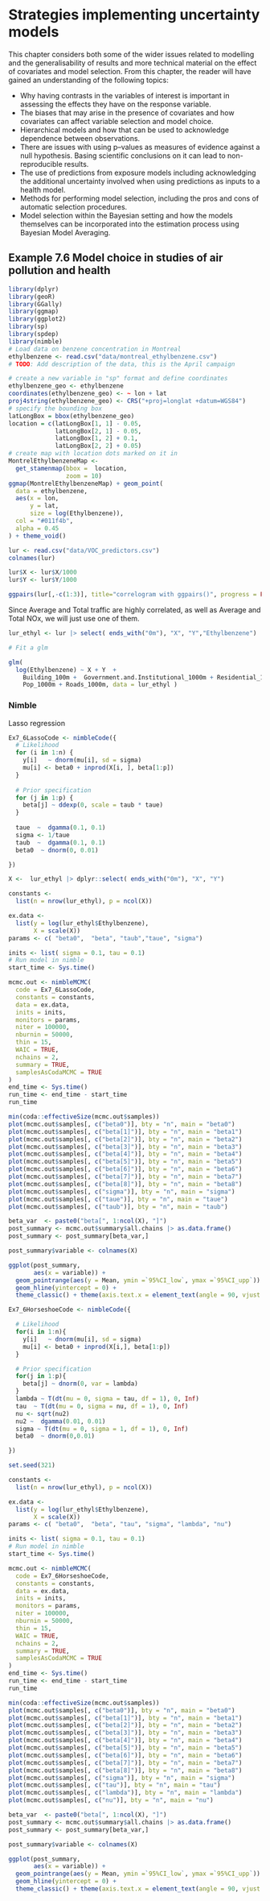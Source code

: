 # Strategies implementing uncertainty models  {#Strategies}

This chapter considers both some of the wider issues related to modelling and the generalisability of results and more
technical material on the effect of covariates and model selection. From this chapter, the reader will have gained an
understanding of the following topics:

- Why having contrasts in the variables of interest is important in assessing the effects they have on the response
variable.
- The biases that may arise in the presence of covariates and how covariates can affect variable selection and model
choice.
- Hierarchical models and how that can be used to acknowledge dependence between observations.
- There are issues with using p–values as measures of evidence against a null hypothesis. Basing scientific conclusions
on it can lead to non-reproducible results.
- The use of predictions from exposure models including acknowledging the additional uncertainty involved when
using predictions as inputs to a health model.
- Methods for performing model selection, including the pros and cons of automatic selection procedures.
- Model selection within the Bayesian setting and how the models themselves can be incorporated into the estimation
process using Bayesian Model Averaging.


## Example 7.6 Model choice in studies of air pollution and health {-}

```r
library(dplyr)
library(geoR)
library(GGally)
library(ggmap)
library(ggplot2)
library(sp)
library(spdep)
library(nimble)
# Load data on benzene concentration in Montreal
ethylbenzene <- read.csv("data/montreal_ethylbenzene.csv")
# TODO: Add description of the data, this is the April campaign
```

```r
# create a new variable in "sp" format and define coordinates
ethylbenzene_geo <- ethylbenzene
coordinates(ethylbenzene_geo) <- ~ lon + lat
proj4string(ethylbenzene_geo) <- CRS("+proj=longlat +datum=WGS84")
# specify the bounding box
latLongBox = bbox(ethylbenzene_geo)
location = c(latLongBox[1, 1] - 0.05,
             latLongBox[2, 1] - 0.05,
             latLongBox[1, 2] + 0.1,
             latLongBox[2, 2] + 0.05)
# create map with location dots marked on it in
MontrelEthylbenzeneMap <-
  get_stamenmap(bbox =  location,
                zoom = 10)
ggmap(MontrelEthylbenzeneMap) + geom_point(
  data = ethylbenzene,
  aes(x = lon,
      y = lat,
      size = log(Ethylbenzene)),
  col = "#011f4b",
  alpha = 0.45
) + theme_void()

```

```r

lur <- read.csv("data/VOC_predictors.csv")
colnames(lur)

lur$X <- lur$X/1000
lur$Y <- lur$Y/1000
```
```r
ggpairs(lur[,-c(1:3)], title="correlogram with ggpairs()", progress = FALSE)

```
Since Average and Total traffic are highly correlated, as well as Average and Total NOx, we will just use one of them.

```r
lur_ethyl <- lur |> select( ends_with("0m"), "X", "Y","Ethylbenzene")

# Fit a glm

glm(
  log(Ethylbenzene) ~ X + Y  +
    Building_100m +  Government.and.Institutional_1000m + Residential_1000m + 
    Pop_1000m + Roads_1000m, data = lur_ethyl )

```

### Nimble {-}

Lasso regression

```r

Ex7_6LassoCode <- nimbleCode({
  # Likelihood
  for (i in 1:n) {
    y[i]   ~ dnorm(mu[i], sd = sigma)
    mu[i] <- beta0 + inprod(X[i, ], beta[1:p])
  }
  
  # Prior specification
  for (j in 1:p) {
    beta[j] ~ ddexp(0, scale = taub * taue)
  }
  
  taue  ~  dgamma(0.1, 0.1)
  sigma <- 1/taue
  taub  ~  dgamma(0.1, 0.1)
  beta0  ~ dnorm(0, 0.01)

})

```




```r
X <-  lur_ethyl |> dplyr::select( ends_with("0m"), "X", "Y")

constants <-
  list(n = nrow(lur_ethyl), p = ncol(X))

ex.data <-
  list(y = log(lur_ethyl$Ethylbenzene),
       X = scale(X))
params <- c( "beta0",  "beta", "taub","taue", "sigma")

inits <- list( sigma = 0.1, tau = 0.1)
# Run model in nimble
start_time <- Sys.time()

mcmc.out <- nimbleMCMC(
  code = Ex7_6LassoCode,
  constants = constants,
  data = ex.data,
  inits = inits,
  monitors = params,
  niter = 100000,
  nburnin = 50000,
  thin = 15,
  WAIC = TRUE,
  nchains = 2,
  summary = TRUE,
  samplesAsCodaMCMC = TRUE
)
end_time <- Sys.time()
run_time <- end_time - start_time
run_time
```

```r
min(coda::effectiveSize(mcmc.out$samples))
plot(mcmc.out$samples[, c("beta0")], bty = "n", main = "beta0")
plot(mcmc.out$samples[, c("beta[1]")], bty = "n", main = "beta1")
plot(mcmc.out$samples[, c("beta[2]")], bty = "n", main = "beta2")
plot(mcmc.out$samples[, c("beta[3]")], bty = "n", main = "beta3")
plot(mcmc.out$samples[, c("beta[4]")], bty = "n", main = "beta4")
plot(mcmc.out$samples[, c("beta[5]")], bty = "n", main = "beta5")
plot(mcmc.out$samples[, c("beta[6]")], bty = "n", main = "beta6")
plot(mcmc.out$samples[, c("beta[7]")], bty = "n", main = "beta7")
plot(mcmc.out$samples[, c("beta[8]")], bty = "n", main = "beta8")
plot(mcmc.out$samples[, c("sigma")], bty = "n", main = "sigma")
plot(mcmc.out$samples[, c("taue")], bty = "n", main = "taue")
plot(mcmc.out$samples[, c("taub")], bty = "n", main = "taub")

```

```r
beta_var  <- paste0("beta[", 1:ncol(X), "]") 
post_summary <- mcmc.out$summary$all.chains |> as.data.frame() 
post_summary <- post_summary[beta_var,]

post_summary$variable <- colnames(X)

ggplot(post_summary,
       aes(x = variable)) + 
  geom_pointrange(aes(y = Mean, ymin =`95%CI_low`, ymax =`95%CI_upp`)) + 
  geom_hline(yintercept = 0) +
  theme_classic() + theme(axis.text.x = element_text(angle = 90, vjust = 0.5, hjust=1))

```

```r

Ex7_6HorseshoeCode <- nimbleCode({

  # Likelihood
  for(i in 1:n){
    y[i]   ~ dnorm(mu[i], sd = sigma)
    mu[i] <- beta0 + inprod(X[i,], beta[1:p])
  }

  # Prior specification
  for(j in 1:p){
    beta[j] ~ dnorm(0, var = lambda)
  }
  lambda ~ T(dt(mu = 0, sigma = tau, df = 1), 0, Inf)
  tau  ~ T(dt(mu = 0, sigma = nu, df = 1), 0, Inf)
  nu <- sqrt(nu2)
  nu2 ~  dgamma(0.01, 0.01)
  sigma ~ T(dt(mu = 0, sigma = 1, df = 1), 0, Inf)
  beta0  ~ dnorm(0,0.01)

})

```

```r
set.seed(321)

constants <-
  list(n = nrow(lur_ethyl), p = ncol(X))

ex.data <-
  list(y = log(lur_ethyl$Ethylbenzene),
       X = scale(X))
params <- c( "beta0",  "beta", "tau", "sigma", "lambda", "nu")

inits <- list( sigma = 0.1, tau = 0.1)
# Run model in nimble
start_time <- Sys.time()

mcmc.out <- nimbleMCMC(
  code = Ex7_6HorseshoeCode,
  constants = constants,
  data = ex.data,
  inits = inits,
  monitors = params,
  niter = 100000,
  nburnin = 50000,
  thin = 15,
  WAIC = TRUE,
  nchains = 2,
  summary = TRUE,
  samplesAsCodaMCMC = TRUE
)
end_time <- Sys.time()
run_time <- end_time - start_time
run_time
```




```r
min(coda::effectiveSize(mcmc.out$samples))
plot(mcmc.out$samples[, c("beta0")], bty = "n", main = "beta0")
plot(mcmc.out$samples[, c("beta[1]")], bty = "n", main = "beta1")
plot(mcmc.out$samples[, c("beta[2]")], bty = "n", main = "beta2")
plot(mcmc.out$samples[, c("beta[3]")], bty = "n", main = "beta3")
plot(mcmc.out$samples[, c("beta[4]")], bty = "n", main = "beta4")
plot(mcmc.out$samples[, c("beta[5]")], bty = "n", main = "beta5")
plot(mcmc.out$samples[, c("beta[6]")], bty = "n", main = "beta6")
plot(mcmc.out$samples[, c("beta[7]")], bty = "n", main = "beta7")
plot(mcmc.out$samples[, c("beta[8]")], bty = "n", main = "beta8")
plot(mcmc.out$samples[, c("sigma")], bty = "n", main = "sigma")
plot(mcmc.out$samples[, c("tau")], bty = "n", main = "tau")
plot(mcmc.out$samples[, c("lambda")], bty = "n", main = "lambda")
plot(mcmc.out$samples[, c("nu")], bty = "n", main = "nu")

```

 
```r
beta_var  <- paste0("beta[", 1:ncol(X), "]") 
post_summary <- mcmc.out$summary$all.chains |> as.data.frame() 
post_summary <- post_summary[beta_var,]

post_summary$variable <- colnames(X)

ggplot(post_summary,
       aes(x = variable)) + 
  geom_pointrange(aes(y = Mean, ymin =`95%CI_low`, ymax =`95%CI_upp`)) + 
  geom_hline(yintercept = 0) +
  theme_classic() + theme(axis.text.x = element_text(angle = 90, vjust = 0.5, hjust=1))

```